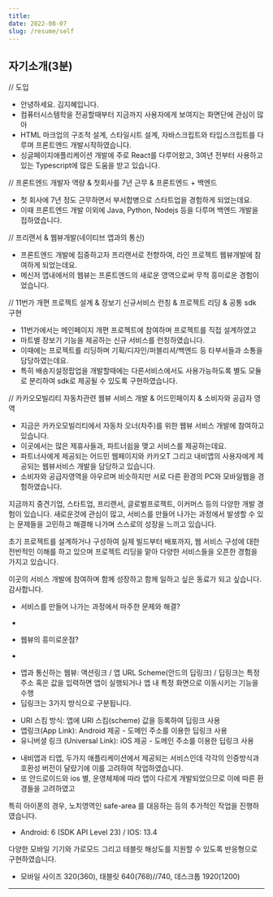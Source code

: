 ```yaml
---
title: 
date: 2022-08-07
slug: /resume/self
---
```


## 자기소개(3분)

// 도입
- 안녕하세요. 김지혜입니다. 
- 컴퓨터시스템학을 전공할때부터 지금까지 사용자에게 보여지는 화면단에 관심이 많아
- HTML 마크업의 구조적 설계, 스타일시트 설계, 자바스크립트와 타입스크립트를 다루며 프론트엔드 개발시작하였습니다.
- 싱글페이지애플리케이션 개발에 주로 React를 다루어왔고, 3여년 전부터 사용하고 있는 Typescript에 많은 도움을 받고 있습니다.

// 프론트엔드 개발자 역량 & 첫회사를 7년 근무 & 프론트엔드 + 백엔드
- 첫 회사에 7년 정도 근무하면서 부서합병으로 스타트업을 경험하게 되었는데요.
- 이때 프론트엔드 개발 이외에 Java, Python, Nodejs 등을 다루며 백엔드 개발을 접하였습니다.

// 프리랜서 & 웹뷰개발(네이티브 앱과의 통신)
- 프론트엔드 개발에 집중하고자 프리랜서로 전향하여, 라인 프로젝트 웹뷰개발에 참여하게 되었는데요.
- 메신저 앱내에서의 웹뷰는 프론트엔드의 새로운 영역으로써 무척 흥미로운 경험이었습니다.

// 11번가 개편 프로젝트 설계 & 장보기 신규서비스 런칭 & 프로젝트 리딩 & 공통 sdk 구현
- 11번가에서는 메인페이지 개편 프로젝트에 참여하며 프로젝트를 직접 설계하였고
- 마트별 장보기 기능을 제공하는 신규 서비스를 런칭하였습니다.
- 이때에는 프로젝트를 리딩하며 기획/디자인/퍼블리셔/백엔드 등 타부서들과 소통을 담당하였는데요.
- 특히 배송지설정팝업을 개발할때에는 다른서비스에서도 사용가능하도록 별도 모듈로 분리하여 sdk로 제공될 수 있도록 구현하였습니다.

// 카카오모빌리티 자동차관련 웹뷰 서비스 개발 & 어드민페이지 & 소비자와 공급자 영역
- 지금은 카카오모빌리티에서 자동차 오너(차주)를 위한 웹뷰 서비스 개발에 참여하고 있습니다. 
- 이곳에서는 많은 제휴사들과, 파트너쉽을 맺고 서비스를 제공하는데요.
- 파트너사에게 제공되는 어드민 웹페이지와 카카오T 그리고 내비앱의 사용자에게 제공되는 웹뷰서비스 개발을 담당하고 있습니다.
- 소비자와 공급자영역을 아우르며 비슷하지만 서로 다른 환경의 PC와 모바일웹을 경험하였습니다.


지금까지 중견기업, 스타트업, 프리랜서, 글로벌프로젝트, 이커머스 등의 다양한 개발 경험이 있습니다. 새로운것에 관심이 많고, 서비스를 만들어 나가는 과정에서 발생할 수 있는 문제들을 고민하고 해결해 나가며 스스로의 성장을 느끼고 있습니다.

초기 프로젝트를 설계하거나 구성하여 실제 빌드부터 배포까지, 웹 서비스 구성에 대한 전반적인 이해를 하고 있으며 프로젝트 리딩을 맡아 다양한 서비스들을 오픈한 경험을 가지고 있습니다.

이곳의 서비스 개발에 참여하며 함께 성장하고 함께 일하고 싶은 동료가 되고 싶습니다. 감사합니다.

* 서비스를 만들어 나가는 과정에서 마주한 문제와 해결?
- 

* 웹뷰의 흥미로운점?
- 

* 앱과 통신하는 웹뷰: 액션링크 / 앱 URL Scheme(안드의 딥링크) / 딥링크는 특정 주소 혹은 값을 입력하면 앱이 실행되거나 앱 내 특정 화면으로 이동시키는 기능을 수행
* 딥링크는 3가지 방식으로 구분됩니다.
- URI 스킴 방식: 앱에 URI 스킴(scheme) 값을 등록하여 딥링크 사용
- 앱링크(App Link): Android 제공 - 도메인 주소를 이용한 딥링크 사용
- 유니버셜 링크 (Universal Link): iOS 제공  - 도메인 주소를 이용한 딥링크 사용
* 내비앱과 티앱, 두가지 애플리케이션에서 제공되는 서비스인데 각각의 인증방식과 호환성 버전이 달랐기에 이를 고려하여 작업하였습니다.
* 또 안드로이드와 ios 별, 운영체제에 따라 앱이 다르게 개발되었으므로 이에 따른 환경들을 고려하였고

특히 아이폰의 경우, 노치영역인 safe-area 를 대응하는 등의 
추가적인 작업을 진행하였습니다.



- Android: 6 (SDK API Level 23) / IOS: 13.4

다양한 모바일 기기와 가로모드 그리고 테블릿 해상도를 지원할 수 있도록 
반응형으로 구현하였습니다.
- 모바일 사이즈 320(360), 태블릿 640(768)//740, 데스크톱 1920(1200)


----